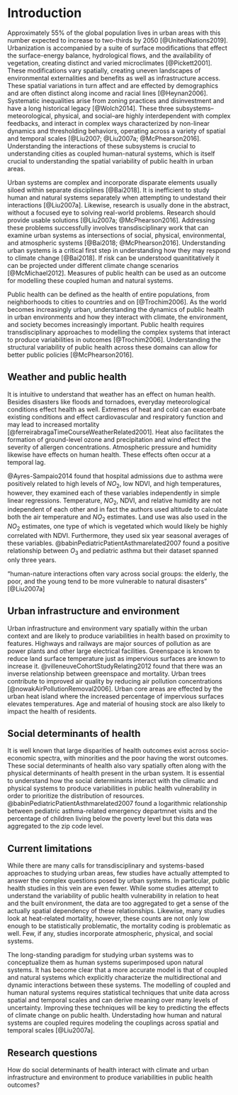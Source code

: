 # Introduction {#intro}

Approximately 55\% of the global population lives in urban areas with this number expected to increase to two-thirds by 2050 [@UnitedNations2019]. Urbanization is accompanied by a suite of surface modifications that effect the surface-energy balance, hydrological flows, and the availability of vegetation, creating distinct and varied microclimates [@Pickett2001]. These modifications vary spatially, creating uneven landscapes of environmental externalities and benefits as well as infrastructure access. These spatial variations in turn affect and are effected by demographics and are often distinct along income and racial lines [@Heynan2006]. Systematic inequalities arise from zoning practices and disinvestment and have a long historical legacy [@Wolch2014]. These three subsystems–meteorological, physical, and social–are highly interdependent with complex feedbacks, and interact in complex ways characterized by non-linear dynamics and thresholding behaviors, operating across a variety of spatial and temporal scales [@Liu2007; @Liu2007a; @McPhearson2016]. Understanding the interactions of these subsystems is crucial to understanding cities as coupled human-natural systems, which is itself crucial to understanding the spatial variability of public health in urban areas.

Urban systems are complex and incorporate disparate elements usually siloed within separate disciplines [@Bai2018]. It is inefficient to study human and natural systems separately when attempting to undestand their interactions [@Liu2007a]. Likewise, research is usually done in the abstract, without a focused eye to solving real-world problems. Research should provide usable solutions [@Liu2007a; @McPhearson2016]. Addressing these problems successfully involves transdisciplinary work that can examine urban systems as intersections of social, physical, environmental, and atmospheric systems [@Bai2018; @McPhearson2016]. Understanding urban systems is a critical first step in understanding how they may respond to climate change [@Bai2018]. If risk can be understood quanititatively it can be projected under different climate change scenarios [@McMichael2012]. Measures of public health can be used as an outcome for modelling these coupled human and natural systems.

Public health can be defined as the health of entire populations, from neighborhoods to cities to countries and on [@Trochim2006]. As the world becomes increasingly urban, understanding the dynamics of public health in urban environments and how they interact with climate, the environment, and society becomes increasingly important. Public health requires transdisciplinary approaches to modelling the complex systems that interact to produce variabilities in outcomes [@Trochim2006]. Understanding the structural variability of public health across these domains can allow for better public policies [@McPhearson2016].

## Weather and public health {#weather-pubhealth}

It is intuitive to understand that weather has an effect on human health.
Besides disasters like floods and tornadoes, everyday meteorological conditions effect health as well. Extremes of heat and cold can exacerbate existing conditions and effect cardiovascular and respiratory function and may lead to increased mortality [@ferreirabragaTimeCourseWeatherRelated2001]. Heat also facilitates the formation of ground-level ozone and precipitation and wind effect the severity of allergen concentrations. Atmospheric pressure and humidity likewise have effects on human health. These effects often occur at a temporal lag.

@Ayres-Sampaio2014 found that hospital admissions due to asthma were positively related to high levels of $NO_2$, low NDVI, and high temperatures, however, they examined each of these variables independently in simple linear regressions. Temperature, $NO_2$, NDVI, and relative humidity are not independent of each other and in fact the authors used altitude to calculate both the air temperature and $NO_2$ estimates. Land use was also used in the $NO_2$ estimates, one type of which is vegetated which would likely be highly correlated with NDVI. Furthermore, they used six year seasonal averages of these variables.  @babinPediatricPatientAsthmarelated2007 found a positive relationship between $O_3$ and pediatric asthma but their dataset spanned only three years.

"human-nature interactions often vary across social groups: the elderly, the poor, and the young tend to be more vulnerable to natural disasters" [@Liu2007a]

## Urban infrastructure and environment {#urbenv-pubhealth}

Urban infrastructure and environment vary spatially within the urban context and are likely to produce variabilities in health based on proximity to features. Highways and railways are major sources of pollution as are power plants and other large electrical facilities. Greenspace is known to reduce land surface temperature just as impervious surfaces are known to increase it. @villeneuveCohortStudyRelating2012 found that there was an inverse relationship between greenspace and mortality. Urban trees contribute to improved air quality by reducing air pollution concentrations [@nowakAirPollutionRemoval2006]. Urban core areas are effected by the urban heat island where the increased percentage of impervious surfaces elevates temperatures. Age and material of housing stock are also likely to impact the health of residents.

## Social determinants of health {#socdet}

It is well known that large disparities of health outcomes exist across socio-economic spectra, with minorities and the poor having the worst outcomes. These social determinants of health also vary spatially often along with the physical determinants of health present in the urban system. It is essential to understand how the social determinants interact with the climatic and physical systems to produce variabilities in public health vulnerability in order to prioritize the distribution of resources. @babinPediatricPatientAsthmarelated2007 found a logarithmic relationship between pediatric asthma-related emergency departmnet visits and the percentage of children living below the poverty level but this data was aggregated to the zip code level.

## Current limitations {#limits}

While there are many calls for transdisciplinary and systems-based approaches to studying urban areas, few studies have actually attempted to answer the complex questions posed by urban systems. In particular, public health studies in this vein are even fewer.
While some studies attempt to understand the variability of public health vulnerability in relation to heat and the built environment, the data are too aggregated to get a sense of the actually spatial dependency of these relationships. Likewise, many studies look at heat-related mortality, however, these counts are not only low enough to be statistically problematic, the mortality coding is problematic as well. Few, if any, studies incorporate atmospheric, physical, and social systems.

The long-standing paradigm for studying urban systems was to conceptualize them as human systems superimposed upon natural systems. It has become clear that a more accurate model is that of coupled and natural systems which explicitly characterize the multidirectional and dynamic interactions between these systems. The modelling of coupled and human natural systems requires statistical techniques that unite data across spatial and temporal scales and can derive meaning over many levels of uncertainty. Improving these techniques will be key to predicting the effects of climate change on public health. Understading how human and natural systems are coupled requires modeling the couplings across spatial and temporal scales [@Liu2007a].

## Research questions

How do social determinants of health interact with climate and urban infrastructure and environment to produce variabilities in public health outcomes?
